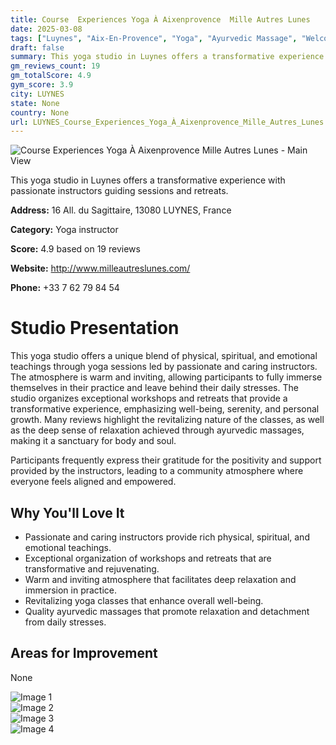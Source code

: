 ```yaml
---
title: Course  Experiences Yoga À Aixenprovence  Mille Autres Lunes
date: 2025-03-08
tags: ["Luynes", "Aix-En-Provence", "Yoga", "Ayurvedic Massage", "Welcoming atmosphere", "Transformative experiences", "LUYNES"]  
draft: false
summary: This yoga studio in Luynes offers a transformative experience with passionate instructors guiding sessions and retreats.
gm_reviews_count: 19
gm_totalScore: 4.9
gym_score: 3.9
city: LUYNES
state: None
country: None
url: LUYNES_Course_Experiences_Yoga_À_Aixenprovence_Mille_Autres_Lunes
---
```


<div className="aspect-[16/9] relative my-8">
  <img 
    src="https://lh5.googleusercontent.com/p/AF1QipPcjhOxODujbQroD-3HBNCv8x6gbco9T_LMLRGD=w1920-h1080-k-no"
    alt="Course  Experiences Yoga À Aixenprovence  Mille Autres Lunes - Main View"
    className="object-cover absolute inset-0 w-full h-full rounded-lg"
  />
</div>

This yoga studio in Luynes offers a transformative experience with passionate instructors guiding sessions and retreats.

**Address:** 16 All. du Sagittaire, 13080 LUYNES, France

**Category:** Yoga instructor

**Score:** 4.9 based on 19 reviews

**Website:** http://www.milleautreslunes.com/

**Phone:** +33 7 62 79 84 54

# Studio Presentation

This yoga studio offers a unique blend of physical, spiritual, and emotional teachings through yoga sessions led by passionate and caring instructors. The atmosphere is warm and inviting, allowing participants to fully immerse themselves in their practice and leave behind their daily stresses. The studio organizes exceptional workshops and retreats that provide a transformative experience, emphasizing well-being, serenity, and personal growth. Many reviews highlight the revitalizing nature of the classes, as well as the deep sense of relaxation achieved through ayurvedic massages, making it a sanctuary for body and soul.

Participants frequently express their gratitude for the positivity and support provided by the instructors, leading to a community atmosphere where everyone feels aligned and empowered.

## Why You'll Love It

- Passionate and caring instructors provide rich physical, spiritual, and emotional teachings.
- Exceptional organization of workshops and retreats that are transformative and rejuvenating.
- Warm and inviting atmosphere that facilitates deep relaxation and immersion in practice.
- Revitalizing yoga classes that enhance overall well-being.
- Quality ayurvedic massages that promote relaxation and detachment from daily stresses.

## Areas for Improvement

None

<div className="grid grid-cols-1 xl:grid-cols-2 gap-4 my-8">
<div className="aspect-[4/3] relative"><img src="https://lh5.googleusercontent.com/p/AF1QipOtybRjI5RT2dsKn7ZvMMsj1OKUldy9DQQWmPHB=w1920-h1080-k-no" alt="Image 1" className="object-cover absolute inset-0 w-full h-full rounded-lg" /></div>
<div className="aspect-[4/3] relative"><img src="https://lh5.googleusercontent.com/p/AF1QipPH84BdHJKF741ROnJBEu1dwU7_5jgBdyXlOn__=w1920-h1080-k-no" alt="Image 2" className="object-cover absolute inset-0 w-full h-full rounded-lg" /></div>
<div className="aspect-[4/3] relative"><img src="https://lh5.googleusercontent.com/p/AF1QipNCc-vSM80lkG5kKi0s9Zb0DwF3gy6yGvm1hWPR=w1920-h1080-k-no" alt="Image 3" className="object-cover absolute inset-0 w-full h-full rounded-lg" /></div>
<div className="aspect-[4/3] relative"><img src="https://lh5.googleusercontent.com/p/AF1QipMiqwOn6Ji71jgY4VV4D9zEVrLzRNdKi9LczFYS=w1920-h1080-k-no" alt="Image 4" className="object-cover absolute inset-0 w-full h-full rounded-lg" /></div>
</div>